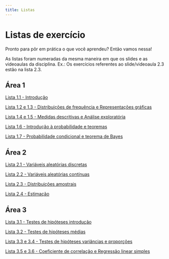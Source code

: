 ```yaml
---
title: Listas
---
```


<h1 class="titulo">
  Listas de exercício
</h1>

Pronto para pôr em prática o que você aprendeu? Então vamos nessa!

As listas foram numeradas da mesma maneira em que os slides e as videoaulas da disciplina. Ex.: Os exercícios referentes ao slide/videoaula 2.3 estão na lista 2.3.

## Área 1

[Lista 1.1 - Introdução](listas_1/lista1.1.pdf)

[Lista 1.2 e 1.3 - Distribuições de frequência e Representações gráficas](listas_1/lista1.2-1.3.pdf)

[Lista 1.4 e 1.5 - Medidas descritivas e Análise exploratória](listas_1/lista1.4-1.5.pdf)

[Lista 1.6 - Introdução à probabilidade e teoremas](listas_1/lista1.6.pdf)

[Lista 1.7 - Probabilidade condicional e teorema de Bayes](listas_1/lista1.7.pdf)

## Área 2

[Lista 2.1 - Variáveis aleatórias discretas](listas_2/lista2.1.pdf)

[Lista 2.2 - Variáveis aleatórias contínuas](listas_2/lista2.2.pdf)

[Lista 2.3 - Distribuições amostrais](listas_2/lista2.3.pdf)

[Lista 2.4 - Estimação](listas_2/lista2.4.pdf)

## Área 3

[Lista 3.1 - Testes de hipóteses introdução](listas_3/lista3.1.pdf)

[Lista 3.2 - Testes de hipóteses médias](listas_3/lista3.2.pdf)

[Lista 3.3 e 3.4 - Testes de hipóteses variâncias e proporções](listas_3/lista3.3-3.4.pdf)

[Lista 3.5 e 3.6 - Coeficiente de correlação e Regressão linear simples](listas_3/lista3.5-3.6.pdf)


















